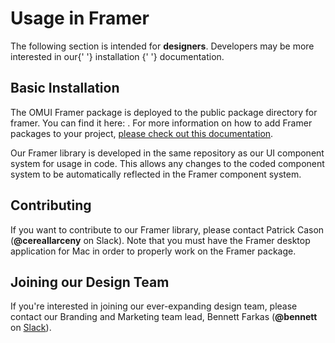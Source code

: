 

<Meta title="Introduction/Usage in Framer" />

# Usage in Framer

<Theme>
  <AlertBox title="Heads up!" mb={10}>
    The following section is intended for <b>designers</b>. Developers may be
    more interested in our{' '}
    <Link onClick={linkTo('introduction-installation--page')}>
      installation
    </Link>{' '}
    documentation.
  </AlertBox>
</Theme>

## Basic Installation

The OMUI Framer package is deployed to the public package directory for framer. You can find it here: <!-- TODO: Fill in the link here -->. For more information on how to add Framer packages to your project, [please check out this documentation](https://www.framer.com/support/using-framer/packages/).

Our Framer library is developed in the same repository as our UI component system for usage in code. This allows any changes to the coded component system to be automatically reflected in the Framer component system.

## Contributing

If you want to contribute to our Framer library, please contact Patrick Cason (**@cereallarceny** on Slack). Note that you must have the Framer desktop application for Mac in order to properly work on the Framer package.

## Joining our Design Team

If you're interested in joining our ever-expanding design team, please contact our Branding and Marketing team lead, Bennett Farkas (**@bennett** on [Slack](https://slack.openmined.org)).
